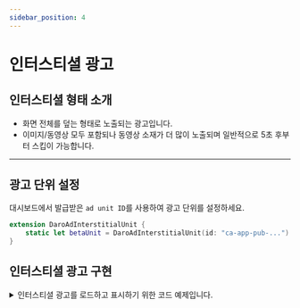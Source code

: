 ```yaml
---
sidebar_position: 4
---
```


# 인터스티셜 광고

## 인터스티셜 형태 소개

- 화면 전체를 덮는 형태로 노출되는 광고입니다.
- 이미지/동영상 모두 포함되나 동영상 소재가 더 많이 노출되며 일반적으로 5초 후부터 스킵이 가능합니다.

---

## 광고 단위 설정

대시보드에서 발급받은 `ad unit ID`를 사용하여 광고 단위를 설정하세요.

```swift
extension DaroAdInterstitialUnit {
    static let betaUnit = DaroAdInterstitialUnit(id: "ca-app-pub-...")
}
```

## 인터스티셜 광고 구현

<details>
<summary>
인터스티셜 광고를 로드하고 표시하기 위한 코드 예제입니다.
</summary>


```swift
import Daro
import GoogleMobileAds

class ExampleViewController: UIViewController {
	...
	Task { @MainActor in
	    try await DaroInterstitialAdProvider.shared.load(adUnit: .aphaUnit, delegate: self)
	
	    DaroInterstitialAdProvider.shared.presentIfLoaded(from: self)
	}
	...
}

extension ExampleViewController: GADFullScreenContentDelegate {

    func adDidRecordImpression(_ ad: GADFullScreenPresentingAd) {
        print("\(#function)")
    }

    func adDidRecordClick(_ ad: GADFullScreenPresentingAd) {
        print("\(#function)")
    }

    func adWillPresentFullScreenContent(_ ad: GADFullScreenPresentingAd) {
        print("\(#function)")
    }
}
```

</details>